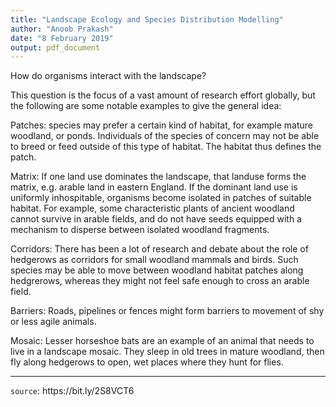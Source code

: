 ```yaml
---
title: "Landscape Ecology and Species Distribution Modelling"
author: "Anoob Prakash"
date: "8 February 2019"
output: pdf_document
---
```


How do organisms interact with the landscape? 


This question is the focus of a vast amount of research effort globally, but the following are some notable examples to give the general idea:

Patches: species may prefer a certain kind of habitat, for example mature woodland, or ponds. Individuals of the species of concern may not be able to breed or feed outside of this type of habitat. The habitat thus defines the patch.

Matrix: If one land use dominates the landscape, that landuse forms the matrix, e.g. arable land in eastern England. If the dominant land use is uniformly inhospitable, organisms become isolated in patches of suitable habitat. For example, some characteristic plants of ancient woodland cannot survive in arable fields, and do not have seeds equipped with a mechanism to disperse between isolated woodland fragments.

Corridors: There has been a lot of research and debate about the role of hedgerows as corridors for small woodland mammals and birds. Such species may be able to move between woodland habitat patches along hedgrerows, whereas they might not feel safe enough to cross an arable field.

Barriers: Roads, pipelines or fences might form barriers to movement of shy or less agile animals.

Mosaic: Lesser horseshoe bats are an example of an animal that needs to live in a landscape mosaic. They sleep in old trees in mature woodland, then fly along hedgerows to open, wet places where they hunt for flies.

***

`source`: https://bit.ly/2S8VCT6
